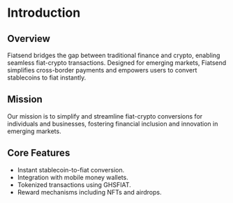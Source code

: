 # Introduction

## Overview

Fiatsend bridges the gap between traditional finance and crypto, enabling seamless fiat-crypto transactions. Designed for emerging markets, Fiatsend simplifies cross-border payments and empowers users to convert stablecoins to fiat instantly.

## Mission

Our mission is to simplify and streamline fiat-crypto conversions for individuals and businesses, fostering financial inclusion and innovation in emerging markets.

## Core Features

- Instant stablecoin-to-fiat conversion.
- Integration with mobile money wallets.
- Tokenized transactions using GHSFIAT.
- Reward mechanisms including NFTs and airdrops.
